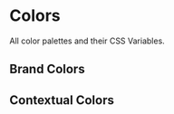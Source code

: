 
<Meta title="Tokens/Colors" />

# Colors

All color palettes and their CSS Variables.

## Brand Colors

<ColorPalette>
  <ColorItem
    title="Primary"
    colors={[
      "var(--color-primary-50)",
      "var(--color-primary-100)",
      "var(--color-primary-200)",
      "var(--color-primary-300)",
      "var(--color-primary-400)",
      "var(--color-primary-500)",
      "var(--color-primary-600)",
      "var(--color-primary-700)",
      "var(--color-primary-800)",
      "var(--color-primary-900)",
      "var(--color-primary-950)",
    ]}
  />
</ColorPalette>

## Contextual Colors

<ColorPalette>
  <ColorItem
    title="Danger"
    colors={[
      "var(--color-danger-50)",
      "var(--color-danger-100)",
      "var(--color-danger-200)",
      "var(--color-danger-300)",
      "var(--color-danger-400)",
      "var(--color-danger-500)",
      "var(--color-danger-600)",
      "var(--color-danger-700)",
      "var(--color-danger-800)",
      "var(--color-danger-900)",
      "var(--color-danger-950)",
    ]}
  />
</ColorPalette>
